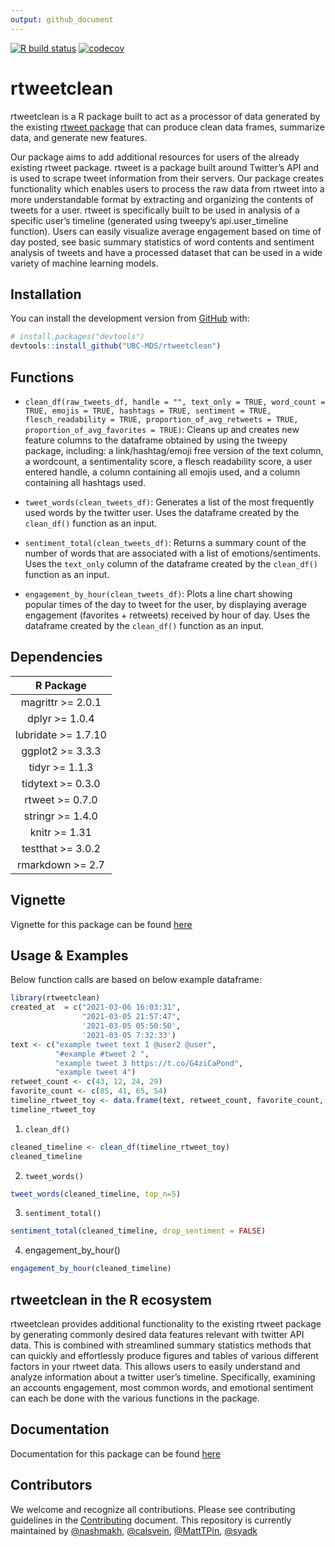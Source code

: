 ```yaml
---
output: github_document
---
```


<!-- badges: start -->

[![R build status](https://github.com/UBC-MDS/rtweetclean/workflows/R-CMD-check/badge.svg)](https://github.com/UBC-MDS/rtweetclean/actions) [![codecov](https://codecov.io/gh/UBC-MDS/rtweetclean/branch/main/graph/badge.svg?token=TSE8L6CH45)](https://codecov.io/gh/UBC-MDS/rtweetclean) <!-- badges: end -->

# rtweetclean

rtweetclean is a R package built to act as a processor of data generated by the existing [rtweet package](https://www.rdocumentation.org/packages/rtweet/versions/0.4.0) that can produce clean data frames, summarize data, and generate new features.

Our package aims to add additional resources for users of the already existing rtweet package. rtweet is a package built around Twitter's API and is used to scrape tweet information from their servers. Our package creates functionality which enables users to process the raw data from rtweet into a more understandable format by extracting and organizing the contents of tweets for a user. rtweet is specifically built to be used in analysis of a specific user's timeline (generated using tweepy's api.user\_timeline function). Users can easily visualize average engagement based on time of day posted, see basic summary statistics of word contents and sentiment analysis of tweets and have a processed dataset that can be used in a wide variety of machine learning models.

## Installation

You can install the development version from [GitHub](https://github.com/) with:

``` .r
# install.packages("devtools")
devtools::install_github("UBC-MDS/rtweetclean")
```


## Functions

- `clean_df(raw_tweets_df, handle = "", text_only = TRUE, word_count = TRUE, emojis = TRUE, hashtags = TRUE, sentiment = TRUE, flesch_readability = TRUE, proportion_of_avg_retweets = TRUE, proportion_of_avg_favorites = TRUE)`: Cleans up and creates new feature columns to the dataframe obtained by using the tweepy package, including: a link/hashtag/emoji free version of the text column, a wordcount, a sentimentality score, a flesch readability score, a user entered handle, a column containing all emojis used, and a column containing all hashtags used.

- `tweet_words(clean_tweets_df)`: Generates a list of the most frequently used words by the twitter user. Uses the dataframe created by  the `clean_df()` function as an input.

- `sentiment_total(clean_tweets_df)`: Returns a summary count of the number of words that are associated with a list of emotions/sentiments. Uses the `text_only` column of the dataframe created by the `clean_df()` function as an input.

- `engagement_by_hour(clean_tweets_df)`: Plots a line chart showing popular times of the day to tweet for the user, by displaying average engagement (favorites + retweets) received by hour of day. Uses the dataframe created by the `clean_df()` function as an input.


## Dependencies

| **R Package** | 
| :-----: | 
| magrittr >= 2.0.1 | 
| dplyr >= 1.0.4 | 
| lubridate >= 1.7.10 |
| ggplot2 >= 3.3.3 | 
| tidyr >= 1.1.3 |
| tidytext >= 0.3.0 | 
| rtweet >= 0.7.0 | 
| stringr >= 1.4.0 | 
| knitr >= 1.31 | 
| testthat >= 3.0.2 |
| rmarkdown >= 2.7 |


## Vignette

Vignette for this package can be found [here](https://ubc-mds.github.io/rtweetclean/articles/my-vignette.html)

## Usage & Examples

Below function calls are based on below example dataframe:

```r
library(rtweetclean)
created_at  = c("2021-03-06 16:03:31",
                "2021-03-05 21:57:47",
                '2021-03-05 05:50:50',
                '2021-03-05 7:32:33')
text <- c("example tweet text 1 @user2 @user",
          "#example #tweet 2 ",
          "example tweet 3 https://t.co/G4ziCaPond",
          "example tweet 4")
retweet_count <- c(43, 12, 24, 29)
favorite_count <- c(85, 41, 65, 54)
timeline_rtweet_toy <- data.frame(text, retweet_count, favorite_count, created_at)
timeline_rtweet_toy
```

1. `clean_df()`

```r
cleaned_timeline <- clean_df(timeline_rtweet_toy)
cleaned_timeline
```

2. `tweet_words()`

```r
tweet_words(cleaned_timeline, top_n=5)
```

3. `sentiment_total()`   

```r
sentiment_total(cleaned_timeline, drop_sentiment = FALSE)
```

4. engagement_by_hour()

```r
engagement_by_hour(cleaned_timeline)
```



## rtweetclean in the R ecosystem

rtweetclean provides additional functionality to the existing rtweet package by generating commonly desired data features relevant with twitter API data. This is combined with streamlined summary statistics methods that can quickly and effortlessly produce figures and tables of various different factors in your rtweet data. This allows users to easily understand and analyze information about a twitter user's timeline. Specifically, examining an accounts engagement, most common words, and emotional sentiment can each be done with the various functions in the package.

## Documentation

Documentation for this package can be found [here](https://ubc-mds.github.io/rtweetclean/)

## Contributors

We welcome and recognize all contributions. Please see contributing guidelines in the [Contributing](https://github.com/UBC-MDS/rtweetclean/blob/main/.github/CONTRIBUTING.md) document. This repository is currently maintained by [@nashmakh](<https://github.com/nashmakh>), [@calsvein](https://github.com/calsvein), [@MattTPin](https://github.com/MattTPin), [@syadk](https://github.com/syadk)
